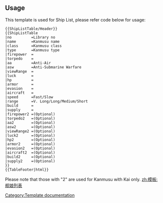 ==Usage==
This template is used for Ship List, please refer code below for usage:

<pre>{{ShipListTable/Header}}
{{ShipListTable
|no         =Library no
|name       =Kanmusu name
|class      =Kanmusu class
|type       =Kanmusu type
|firepower  =
|torpedo    =
|aa         =Anti-Air
|asw        =Anti-Submarine Warfare
|viewRange  =
|luck       =
|hp         =
|armor      =
|evasion    =
|aircraft   =
|speed      =Fast/Slow
|range      =V. Long/Long/Medium/Short
|build      =
|supply     =
|firepower2 =(Optional)
|torpedo2   =(Optional)
|aa2        =(Optional)
|asw2       =(Optional)
|viewRange2 =(Optional)
|luck2      =(Optional)
|hp2        =(Optional)
|armor2     =(Optional)
|evasion2   =(Optional)
|aircraft2  =(Optional)
|build2     =(Optional)
|supply2    =(Optional)
}}
{{TableFooter|html}}</pre>

Please note that those with "2" are used for Kanmusu with Kai only.<includeonly><!--Please insert category and Interwiki below this line.-->
[[Category:Templates|{{PAGENAME}}]]
[[zh:模板:舰娘列表]]</includeonly>
<noinclude>[[Category:Template documentation]]</noinclude>